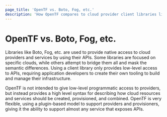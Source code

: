 ```yaml
---
page_title: 'OpenTF vs. Boto, Fog, etc.'
description: 'How OpenTF compares to cloud provider client libraries like Boto and Fog. '
---
```


# OpenTF vs. Boto, Fog, etc.

Libraries like Boto, Fog, etc. are used to provide native access
to cloud providers and services by using their APIs. Some
libraries are focused on specific clouds, while others attempt
to bridge them all and mask the semantic differences. Using a client
library only provides low-level access to APIs, requiring application
developers to create their own tooling to build and manage their infrastructure.

OpenTF is not intended to give low-level programmatic access to
providers, but instead provides a high level syntax for describing
how cloud resources and services should be created, provisioned, and
combined. OpenTF is very flexible, using a plugin-based model to
support providers and provisioners, giving it the ability to support
almost any service that exposes APIs.
